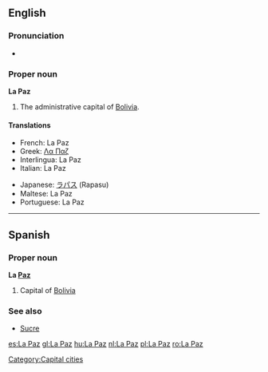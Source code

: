 {{wikipedia}}
==English==

===Pronunciation===
*{{IPA|/lɑːˈpæz/}}

===Proper noun===
'''La Paz'''

# The administrative capital of [[Bolivia]].

====Translations====
{{top}}
*French: La Paz {{f}}
*Greek: [[Λα Παζ]]
*Interlingua: La Paz
*Italian: La Paz {{f}}
{{mid}}
*Japanese: [[ラパス]] (Rapasu)
*Maltese: La Paz
*Portuguese: La Paz {{f}}
{{bottom}}

----

==Spanish==

===Proper noun===
'''La [[paz|Paz]]'''

# Capital of [[Bolivia]]

===See also===
*[[Sucre]]

[[Category:Capital cities]]

[[es:La Paz]]
[[gl:La Paz]]
[[hu:La Paz]]
[[nl:La Paz]]
[[pl:La Paz]]
[[ro:La Paz]]